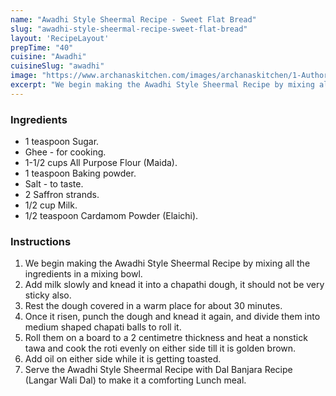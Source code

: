 ---
name: "Awadhi Style Sheermal Recipe - Sweet Flat Bread"
slug: "awadhi-style-sheermal-recipe-sweet-flat-bread"
layout: 'RecipeLayout'
prepTime: "40"
cuisine: "Awadhi"
cuisineSlug: "awadhi"
image: "https://www.archanaskitchen.com/images/archanaskitchen/1-Author/sibyl_sunitha/Awadhi_Style_Sheermal_Recipe_.jpg"
excerpt: "We begin making the Awadhi Style Sheermal Recipe by mixing all the ingredients in a mixing bowl"
---

### Ingredients

- 1 teaspoon Sugar.
- Ghee - for cooking.
- 1-1/2 cups All Purpose Flour (Maida).
- 1 teaspoon Baking powder.
- Salt - to taste.
- 2 Saffron strands.
- 1/2 cup Milk.
- 1/2 teaspoon Cardamom Powder (Elaichi).

### Instructions

1. We begin making the Awadhi Style Sheermal Recipe by mixing all the ingredients in a mixing bowl.
1. Add milk slowly and knead it into a chapathi dough, it should not be very sticky also.
1. Rest the dough covered in a warm place for about 30 minutes.
1. Once it risen, punch the dough and knead it again, and divide them into medium shaped chapati balls to roll it.
1. Roll them on a board to a 2 centimetre thickness and heat a nonstick tawa and cook the roti evenly on either side till it is golden brown.
1. Add oil on either side while it is getting toasted.
1. Serve the Awadhi Style Sheermal Recipe with Dal Banjara Recipe (Langar Wali Dal) to make it a comforting Lunch meal.
